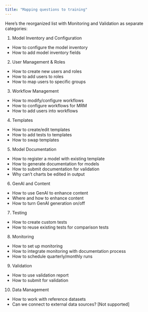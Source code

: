 ```yaml
---
title: "Mapping questions to training"
---
```


Here's the reorganized list with Monitoring and Validation as separate categories:

1. Model Inventory and Configuration
- How to configure the model inventory
- How to add model inventory fields

2. User Management & Roles
- How to create new users and roles
- How to add users to roles
- How to map users to specific groups

3. Workflow Management
- How to modify/configure workflows
- How to configure workflows for MRM
- How to add users into workflows

4. Templates
- How to create/edit templates
- How to add tests to templates
- How to swap templates

5. Model Documentation
- How to register a model with existing template
- How to generate documentation for models
- How to submit documentation for validation
- Why can't charts be edited in output

6. GenAI and Content
- How to use GenAI to enhance content
- Where and how to enhance content
- How to turn GenAI generation on/off

7. Testing
- How to create custom tests
- How to reuse existing tests for comparison tests

8. Monitoring
- How to set up monitoring
- How to integrate monitoring with documentation process
- How to schedule quarterly/monthly runs

9. Validation
- How to use validation report
- How to submit for validation

10. Data Management
- How to work with reference datasets
- Can we connect to external data sources? [Not supported]